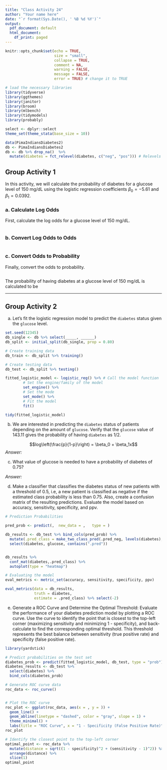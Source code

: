 ```yaml
---
title: "Class Activity 24"
author: "Your name here"
date: "`r format(Sys.Date(), ' %B %d %Y')`"
output:
  pdf_document: default
  html_document:
    df_print: paged
---
```


```r
knitr::opts_chunk$set(echo = TRUE, 
                      size = "small", 
                      collapse = TRUE, 
                      comment = NA, 
                      warning = FALSE, 
                      message = FALSE,
                      error = TRUE) # change it to TRUE

# load the necessary libraries
library(tidyverse) 
library(ggthemes)
library(janitor)
library(broom)
library(mlbench)
library(tidymodels)
library(probably)

select <- dplyr::select
theme_set(theme_stata(base_size = 10))

data(PimaIndiansDiabetes2)
db <- PimaIndiansDiabetes2
db <- db %>% drop_na()  %>% 
  mutate(diabetes = fct_relevel(diabetes, c("neg", "pos"))) # Relevels 'diabetes' factor to ensure 'neg' comes before 'pos'
```


\vspace*{1in}


## Group Activity 1

In this activity, we will calculate the probability of diabetes for a glucose level of 150 mg/dL using the logistic regression coefficients $\beta_0 = -5.61$ and $\beta_1 = 0.0392$.

### a. Calculate Log Odds

First, calculate the log odds for a glucose level of 150 mg/dL.

```r

```


### b. Convert Log Odds to Odds

```r

```


### c. Convert Odds to Probability

Finally, convert the odds to probability.

```r

```

The probability of having diabetes at a glucose level of 150 mg/dL is calculated to be 

---------------------------------------------------------

## Group Activity 2

a. Let's fit the logistic regression model to predict the `diabetes` status given the `glucose` level.

```r
set.seed(12345)
db_single <- db %>% select(_____, ______)
db_split <- initial_split(db_single, prop = 0.80)

# Create training data
db_train <- db_split %>% training()

# Create testing data
db_test <- db_split %>% testing()

fitted_logistic_model <- logistic_reg() %>% # Call the model function
        # Set the engine/family of the model
        set_engine() %>%
        # Set the mode
        set_mode() %>%
        # Fit the model
        fit()

tidy(fitted_logistic_model)
```


b. We are interested in predicting the `diabetes` status of patients depending on the amount of `glucose`. Verify that the `glucose` value of 143.11 gives the probability of having `diabetes` as 1/2.


$$log\left(\frac{p}{1-p}\right)  = \beta_0 + \beta_1x$$
*Answer:*



c. What value of glucose is needed to have a probability of diabetes of 0.75?

*Answer:*



d. Make a classifier that classifies the diabetes status of new patients with a threshold of 0.5, i.e, a new patient is classified as negative if the estimated class probability is less than 0.75. Also, create a confusion matrix of the resulting predictions. Evaluate the model based on accuracy, sensitivity, specificity, and ppv.


```r
# Prediction Probabilities

pred_prob <- predict(,  new_data = ,   type = )

db_results <- db_test %>% bind_cols(pred_prob) %>%
  mutate(.pred_class = make_two_class_pred(.pred_neg, levels(diabetes), threshold = .55)) %>%
  select(diabetes, glucose, contains(".pred"))


db_results %>%  
  conf_mat(diabetes,.pred_class) %>% 
  autoplot(type = "heatmap")

# Evaluating the model
eval_metrics <- metric_set(accuracy, sensitivity, specificity, ppv)

eval_metrics(data = db_results,
             truth = diabetes,
             estimate = .pred_class) %>% select(-2) 
```


e. Generate a ROC Curve and Determine the Optimal Threshold: Evaluate the performance of your diabetes prediction model by plotting a ROC curve. Use the curve to identify the point that is closest to the top-left corner (maximizing sensitivity and minimizing 1 - specificity), and back-calculate to find the corresponding optimal threshold. This threshold represents the best balance between sensitivity (true positive rate) and specificity (false positive rate). 


```r
library(yardstick)

# Predict probabilities on the test set
diabetes_prob <- predict(fitted_logistic_model, db_test, type = "prob")
diabetes_results <- db_test %>% 
  select(diabetes) %>%
  bind_cols(diabetes_prob)

# Generate ROC curve data
roc_data <- roc_curve()


# Plot the ROC curve
roc_plot <- ggplot(roc_data, aes(x = , y = )) +
  geom_line() +
  geom_abline(linetype = "dashed", color = "gray", slope = 1) +
  theme_minimal() +
  labs(title = "ROC Curve", x = "1 - Specificity (False Positive Rate)", y = "Sensitivity (True Positive Rate)")
roc_plot

# Identify the closest point to the top-left corner
optimal_point <- roc_data %>%
  mutate(distance = sqrt((1 - specificity)^2 + (sensitivity - 1)^2)) %>%
  arrange(distance) %>%
  slice(1)
optimal_point
```


